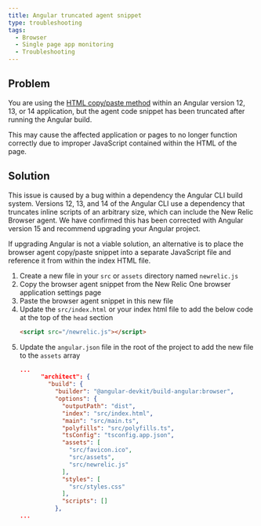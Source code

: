 ```yaml
---
title: Angular truncated agent snippet
type: troubleshooting
tags:
  - Browser
  - Single page app monitoring
  - Troubleshooting
---
```


## Problem

You are using the [HTML copy/paste method](/docs/browser/new-relic-browser/installation-configuration/adding-apps-new-relic-browser/#copy-paste-app) within an Angular version 12, 13, or 14 application, but the agent code snippet has been truncated after running the Angular build.

This may cause the affected application or pages to no longer function correctly due to improper JavaScript contained within the HTML of the page.

## Solution

This issue is caused by a bug within a dependency the Angular CLI build system. Versions 12, 13, and 14 of the Angular CLI use a dependency that truncates inline scripts of an arbitrary size, which can include the New Relic Browser agent. We have confirmed this has been corrected with Angular version 15 and recommend upgrading your Angular project.

If upgrading Angular is not a viable solution, an alternative is to place the browser agent copy/paste snippet into a separate JavaScript file and reference it from within the index HTML file.

1. Create a new file in your `src` or `assets` directory named `newrelic.js`
2. Copy the browser agent snippet from the New Relic One browser application settings page
3. Paste the browser agent snippet in this new file
4. Update the `src/index.html` or your index html file to add the below code at the top of the `head` section
    ```html
    <script src="/newrelic.js"></script>
    ```
5. Update the `angular.json` file in the root of the project to add the new file to the `assets` array
    ```json
    ...
          "architect": {
            "build": {
              "builder": "@angular-devkit/build-angular:browser",
              "options": {
                "outputPath": "dist",
                "index": "src/index.html",
                "main": "src/main.ts",
                "polyfills": "src/polyfills.ts",
                "tsConfig": "tsconfig.app.json",
                "assets": [
                  "src/favicon.ico",
                  "src/assets",
                  "src/newrelic.js"
                ],
                "styles": [
                  "src/styles.css"
                ],
                "scripts": []
              },
    ...
    ```

